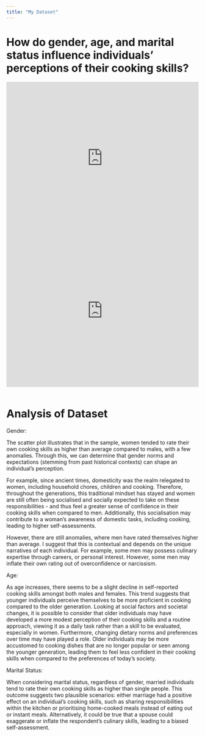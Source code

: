 ```yaml
---
title: "My Dataset"
---
```


# How do gender, age, and marital status influence individuals' perceptions of their cooking skills?

```{=html}
 <iframe height="400" width="100%" frameborder="no" src="https://choiyunyu.shinyapps.io/myprojyes/"> </iframe>
```
```{=html}
 <iframe height="400" width="100%" frameborder="no" src="https://choiyunyu.shinyapps.io/density/"> </iframe>
```
```r

```

# Analysis of Dataset

Gender:

The scatter plot illustrates that in the sample, women tended to rate their own cooking skills as higher than average compared to males, with a few anomalies. Through this, we can determine that gender norms and expectations (stemming from past historical contexts) can shape an individual’s perception. 

For example, since ancient times, domesticity was the realm relegated to women, including household chores, children and cooking. Therefore, throughout the generations, this traditional mindset has stayed and women are still often being socialised and socially expected to take on these responsibilities - and thus feel a greater sense of confidence in their cooking skills when compared to men. Additionally, this socialisation may contribute to a woman’s awareness of domestic tasks, including cooking, leading to higher self-assessments. 

However, there are still anomalies, where men have rated themselves higher than average. I suggest that this is contextual and depends on the unique narratives of each individual. For example, some men may possess culinary expertise through careers, or personal interest. However, some men may inflate their own rating out of overconfidence or narcissism. 

Age:

As age increases, there seems to be a slight decline in self-reported cooking skills amongst both males and females. This trend suggests that younger individuals perceive themselves to be more proficient in cooking compared to the older generation. Looking at social factors and societal changes, it is possible to consider that older individuals may have developed a more modest perception of their cooking skills and a routine approach, viewing it as a daily task rather than a skill to be evaluated, especially in women. Furthermore, changing dietary norms and preferences over time may have played a role. Older individuals may be more accustomed to cooking dishes that are no longer popular or seen among the younger generation, leading them to feel less confident in their cooking skills when compared to the preferences of today’s society.

Marital Status:

When considering marital status, regardless of gender, married individuals tend to rate their own cooking skills as higher than single people. This outcome suggests two plausible scenarios: either marriage had a positive effect on an individual’s cooking skills, such as sharing responsibilities within the kitchen or prioritising home-cooked meals instead of eating out or instant meals. Alternatively, it could be true that a spouse could exaggerate or inflate the respondent’s culinary skills, leading to a biased self-assessment.
